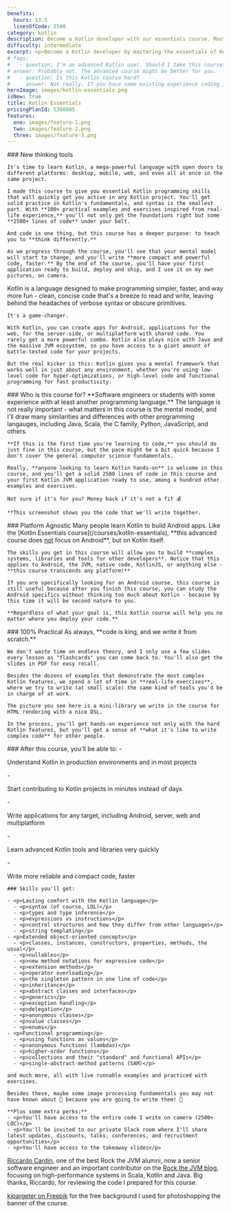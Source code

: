 ```yaml
---
benefits:
  hours: 13.5
  linesOfCode: 2500
category: kotlin
description: Become a Kotlin developer with our essentials course. Master the fundamentals of Kotlin through clear lessons, practical exercises, and a smooth learning curve. Ideal for those with some programming experience, this course will quickly equip you with essential skills to enhance your coding toolkit.
difficulty: intermediate
excerpt: <p>Become a Kotlin developer by mastering the essentials of Kotlin with our comprehensive, hands-on course</p>
# faqs:
#   - question: I'm an advanced Kotlin user. Should I take this course?
# answer: Probably not. The advanced course might be better for you.
#   - question: Is this Kotlin course hard?
#     answer: Not really. If you have some existing experience coding in another language, this course should be relaxing enough to have fun, but will give you a nice brain stretch. If you haven't programmed before, the course might be a bit tougher, simply because we skip the CS fundamentals. But don't stress about it! Ask in our private community if you ever get stuck, and we'll help.
heroImage: images/kotlin-essentials.png
isNew: true
title: Kotlin Essentials
pricingPlanId: 5366085
features:
  one: images/feature-1.png
  two: images/feature-2.png
  three: images/feature-3.png
---
```



<CourseLayout>
  <Fragment slot="goal">
    ### New thinking tools

    It's time to learn Kotlin, a mega-powerful language with open doors to different platforms: desktop, mobile, web, and even all at once in the same project.

    I made this course to give you essential Kotlin programming skills that will quickly get you active in any Kotlin project. You'll get solid practice in Kotlin's fundamentals, and syntax is the smallest part. With **100+ practical examples and exercises inspired from real-life experience,** you'll not only get the foundations right but some **2500+ lines of code** under your belt.

    And code is one thing, but this course has a deeper purpose: to teach you to **think differently.**

    As we progress through the course, you'll see that your mental model will start to change, and you'll write **more compact and powerful code, faster.** By the end of the course, you'll have your first application ready to build, deploy and ship, and I use it on my own pictures, on camera.

  </Fragment>
  <Fragment slot="question">
    Kotlin is a language designed to make programming simpler, faster, and way more fun - clean, concise code that's a breeze to read and write, leaving behind the headaches of verbose syntax or obscure primitives.

    It's a game-changer.

    With Kotlin, you can create apps for Android, applications for the web, for the server-side, or multiplatform with shared code. You rarely get a more powerful combo. Kotlin also plays nice with Java and the massive JVM ecosystem, so you have access to a giant amount of battle-tested code for your projects.

    But the real kicker is this: Kotlin gives you a mental framework that works well in just about any environment, whether you're using low-level code for hyper-optimizations, or high-level code and functional programming for fast productivity.

  </Fragment>
  <Fragment slot="feature1">
    ### Who is this course for?
    **Software engineers or students with some experience with at least another programming language.** The language is not really important - what matters in this course is the mental model, and I'll draw many similarities and differences with other programming langauges, including Java, Scala, the C family, Python, JavaScript, and others.

    **If this is the first time you're learning to code,** you should do just fine in this course, but the pace might be a bit quick because I don't cover the general computer science fundamentals.

    Really, **anyone looking to learn Kotlin hands-on** is welcome in this course, and you'll get a solid 2500 lines of code in this course and your first Kotlin JVM application ready to use, among a hundred other examples and exercises.

    Not sure if it's for you? Money back if it's not a fit 💰

    **This screenshot shows you the code that we'll write together.

  </Fragment>
  <Fragment slot="feature2">
    ### Platform Agnostic
    Many people learn Kotlin to build Android apps. Like the [Kotlin Essentials course](/courses/kotlin-essentials), **this advanced course does <ins>not</ins> focus on Android**, but on Kotlin itself.

    The skills you get in this course will allow you to build **complex systems, libraries and tools for other developers**. Notice that this applies to Android, the JVM, native code, KotlinJS, or anything else - **this course transcends any platform!**

    If you are specifically looking for an Android course, this course is still useful because after you finish this course, you can study the Android specifics without thinking too much about Kotlin - because by this time it will be second nature to you.

    **Regardless of what your goal is, this Kotlin course will help you no matter where you deploy your code.**

  </Fragment>
  <Fragment slot="feature3">
    ### 100% Practical
    As always, **code is king, and we write it from scratch.**

    We don't waste time on endless theory, and I only use a few slides every lesson as "flashcards" you can come back to. You'll also get the slides in PDF for easy recall.

    Besides the dozens of examples that demonstrate the most complex Kotlin features, we spend a lot of time in **real-life exercises**, where we try to write (at small scale) the same kind of tools you'd be in charge of at work.

    The picture you see here is a mini-library we write in the course for HTML rendering with a nice DSL.

    In the process, you'll get hands-on experience not only with the hard Kotlin features, but you'll get a sense of **what it's like to write complex code** for other people.

  </Fragment>
  <Fragment slot="skills">
    ### After this course, you'll be able to:
    - <p>Understand Kotlin in production environments and in most projects</p>
    - <p>Start contributing to Kotlin projects in minutes instead of days</p>
    - <p>Write applications for any target, including Android, server, web and multiplatform</p>
    - <p>Learn advanced Kotlin tools and libraries very quickly</p>
    - <p>Write more reliable and compact code, faster</p>

    ### Skills you'll get:

    - <p>Lasting comfort with the Kotlin language</p>
      - <p>syntax (of course, LOL)</p>
      - <p>types and type inference</p>
      - <p>expressions vs instructions</p>
      - <p>control structures and how they differ from other languages</p>
      - <p>string templating</p>
    - <p>Extended object-oriented concepts</p>
      - <p>classes, instances, constructors, properties, methods, the usual</p>
      - <p>nullables</p>
      - <p>new method notations for expressive code</p>
      - <p>extension methods</p>
      - <p>operator overloading</p>
      - <p>the singleton pattern in one line of code</p>
      - <p>inheritance</p>
      - <p>abstract classes and interfaces</p>
      - <p>generics</p>
      - <p>exception handling</p>
      - <p>delegation</p>
      - <p>anonymous classes</p>
      - <p>value classes</p>
      - <p>enums</p>
    - <p>Functional programming</p>
      - <p>using functions as values</p>
      - <p>anonymous functions (lambdas)</p>
      - <p>higher-order functions</p>
      - <p>collections and their "standard" and functional APIs</p>
      - <p>single-abstract-method patterns (SAM)</p>

    and much more, all with live runnable examples and practiced with exercises.

    Besides these, maybe some image processing fundamentals you may not have known about 🎇 because you are going to write them! 🤯

    **Plus some extra perks:**
    - <p>You'll have access to the entire code I write on camera (2500+ LOC)</p>
    - <p>You'll be invited to our private Slack room where I'll share latest updates, discounts, talks, conferences, and recruitment opportunities</p>
    - <p>You'll have access to the takeaway slides</p>

  </Fragment>
  <Fragment slot="thanks">
    <p><a href="https://www.linkedin.com/in/riccardocardin/">Riccardo Cardin</a>, one of the best Rock the JVM alumni, now a senior software engineer and an important contributor on the <a href="/articles">Rock the JVM blog</a>, focusing on high-performance systems in Scala, Kotlin and Java. Big thanks, Riccardo, for reviewing the code I prepared for this course.</p>
    <p><a href="https://www.freepik.com/free-photo/3d-render-spotlights-grunge-brick-wall_1202914.htm">kjpargeter on Freepik</a> for the free background I used for photoshopping the banner of the course.</p>

  </Fragment>
</CourseLayout>
